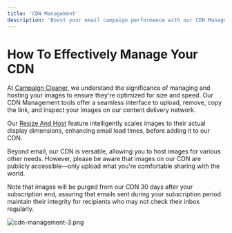 ```yaml
---
title: 'CDN Management'
description: 'Boost your email campaign performance with our CDN Management Tools for email images - ensure faster loading times, improved reliability, and higher open rates'
---
```


# How To Effectively Manage Your CDN
At [Campaign Cleaner](https://campaigncleaner.com), we understand the significance of managing and hosting your images to ensure they're optimized for size and speed. Our CDN Management tools offer a seamless interface to upload, remove, copy the link, and inspect your images on our content delivery network.

Our [Resize And Host](https://docs.campaigncleaner.com/en/resize-and-host) feature intelligently scales images to their actual display dimensions, enhancing email load times, before adding it to our CDN.

Beyond email, our CDN is versatile, allowing you to host images for various other needs. However, please be aware that images on our CDN are publicly accessible—only upload what you're comfortable sharing with the world.

<Warning>
Note that images will be purged from our CDN 30 days after your subscription end, assuring that emails sent during your subscription period maintain their integrity for recipients who may not check their inbox regularly.
</Warning>

![cdn-management-3.png](/images/cdn-management-3.png)